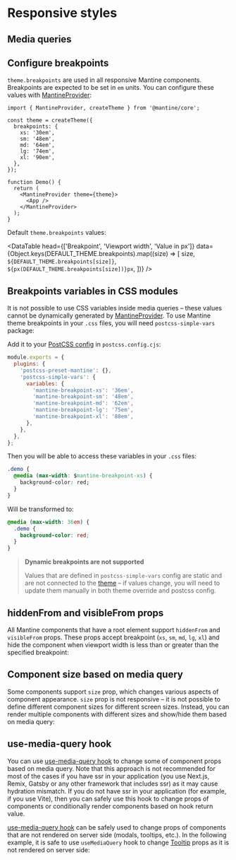 

# Responsive styles

## Media queries

<Demo data={StylesDemos.responsive} />

## Configure breakpoints

`theme.breakpoints` are used in all responsive Mantine components. Breakpoints are expected to be set in `em` units.
You can configure these values with [MantineProvider](/theming/mantine-provider/):

```tsx
import { MantineProvider, createTheme } from '@mantine/core';

const theme = createTheme({
  breakpoints: {
    xs: '30em',
    sm: '48em',
    md: '64em',
    lg: '74em',
    xl: '90em',
  },
});

function Demo() {
  return (
    <MantineProvider theme={theme}>
      <App />
    </MantineProvider>
  );
}
```

Default `theme.breakpoints` values:

<DataTable
  head={['Breakpoint', 'Viewport width', 'Value in px']}
  data={Object.keys(DEFAULT_THEME.breakpoints).map((size) => [
    size,
    `${DEFAULT_THEME.breakpoints[size]}`,
    `${px(DEFAULT_THEME.breakpoints[size])}px`,
  ])}
/>

## Breakpoints variables in CSS modules

It is not possible to use CSS variables inside media queries – these values cannot be dynamically
generated by [MantineProvider](/theming/mantine-provider). To use Mantine theme breakpoints
in your `.css` files, you will need `postcss-simple-vars` package:

<InstallScript dev packages="postcss-simple-vars" />

Add it to your [PostCSS config](/styles/postcss-preset) in `postcss.config.cjs`:

```js
module.exports = {
  plugins: {
    'postcss-preset-mantine': {},
    'postcss-simple-vars': {
      variables: {
        'mantine-breakpoint-xs': '36em',
        'mantine-breakpoint-sm': '48em',
        'mantine-breakpoint-md': '62em',
        'mantine-breakpoint-lg': '75em',
        'mantine-breakpoint-xl': '88em',
      },
    },
  },
};
```

Then you will be able to access these variables in your `.css` files:

```css
.demo {
  @media (max-width: $mantine-breakpoint-xs) {
    background-color: red;
  }
}
```

Will be transformed to:

```css
@media (max-width: 36em) {
  .demo {
    background-color: red;
  }
}
```

> **Dynamic breakpoints are not supported**
>
> Values that are defined in `postcss-simple-vars` config are static and
> are not connected to the [theme](/theming/theme-object) – if values change,
> you will need to update them manually in both theme override and postcss config.

## hiddenFrom and visibleFrom props

All Mantine components that have a root element support `hiddenFrom` and `visibleFrom` props.
These props accept breakpoint (`xs`, `sm`, `md`, `lg`, `xl`) and hide the component when
viewport width is less than or greater than the specified breakpoint:

<Demo data={StylesDemos.hiddenVisible} />

## Component size based on media query

Some components support `size` prop, which changes various aspects of component appearance.
`size` prop is not responsive – it is not possible to define different component sizes for different
screen sizes. Instead, you can render multiple components with different sizes and show/hide them
based on media query:

<Demo data={StylesDemos.sizesMedia} />

## use-media-query hook

You can use [use-media-query hook](/hooks/use-media-query/) to change some of component props
based on media query. Note that this approach is not recommended for most of the cases if you have
ssr in your application (you use Next.js, Remix, Gatsby or any other framework that includes ssr)
as it may cause hydration mismatch. If you do not have ssr in your application (for example, if you use Vite),
then you can safely use this hook to change props of components or conditionally render components
based on hook return value.

[use-media-query hook](/hooks/use-media-query/) can be safely used to change props of components that are not rendered
on server side (modals, tooltips, etc.). In the following example, it is safe to use `useMediaQuery` hook to
change [Tooltip](/core/tooltip) props as it is not rendered on server side:

<Demo data={StylesDemos.useMediaQueryHook} />
